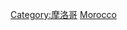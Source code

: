 {{Commons category|Subdivisions of Morocco}}
{{Catmore}}

[[Category:摩洛哥|Category:摩洛哥]]
[[Category:非洲國家行政區劃|Morocco]]